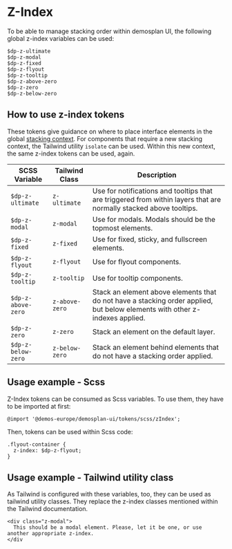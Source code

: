 
<Meta title="Design Tokens/Z-Index"/>

# Z-Index

To be able to manage stacking order within demosplan UI, the following global z-index variables can be used:

```
$dp-z-ultimate
$dp-z-modal
$dp-z-fixed
$dp-z-flyout
$dp-z-tooltip
$dp-z-above-zero
$dp-z-zero
$dp-z-below-zero
```

## How to use z-index tokens

These tokens give guidance on where to place interface elements in the global
[stacking context](https://developer.mozilla.org/en-US/docs/Web/CSS/CSS_positioned_layout/Understanding_z-index/Stacking_context).
For components that require a new stacking context, the Tailwind utility `isolate` can be used. Within this new context,
the same z-index tokens can be used, again.

| SCSS Variable         | Tailwind Class | Description                                                                                                                     |
|-----------------------|----------------|---------------------------------------------------------------------------------------------------------------------------------|
| `$dp-z-ultimate`      | `z-ultimate`   | Use for notifications and tooltips that are triggered from within layers that are normally stacked above tooltips.               |
| `$dp-z-modal`         | `z-modal`      | Use for modals. Modals should be the topmost elements.                                                                          |
| `$dp-z-fixed`         | `z-fixed`      | Use for fixed, sticky, and fullscreen elements.                                                                                 |
| `$dp-z-flyout`        | `z-flyout`     | Use for flyout components.                                                                                                     |
| `$dp-z-tooltip`       | `z-tooltip`    | Use for tooltip components.                                                                                                    |
| `$dp-z-above-zero`    | `z-above-zero` | Stack an element above elements that do not have a stacking order applied, but below elements with other z-indexes applied.     |
| `$dp-z-zero`          | `z-zero`       | Stack an element on the default layer.                                                                                          |
| `$dp-z-below-zero`    | `z-below-zero` | Stack an element behind elements that do not have a stacking order applied.                                                     |

## Usage example - Scss

Z-Index tokens can be consumed as Scss variables. To use them, they have to be imported at first:

```
@import '@demos-europe/demosplan-ui/tokens/scss/zIndex';
```

Then, tokens can be used within Scss code:

```
.flyout-container {
  z-index: $dp-z-flyout;
}
```

## Usage example - Tailwind utility class

As Tailwind is configured with these variables, too, they can be used as tailwind utility classes.
They replace the z-index classes mentioned within the Tailwind documentation.

```
<div class="z-modal">
  This should be a modal element. Please, let it be one, or use another appropriate z-index.
</div
```
